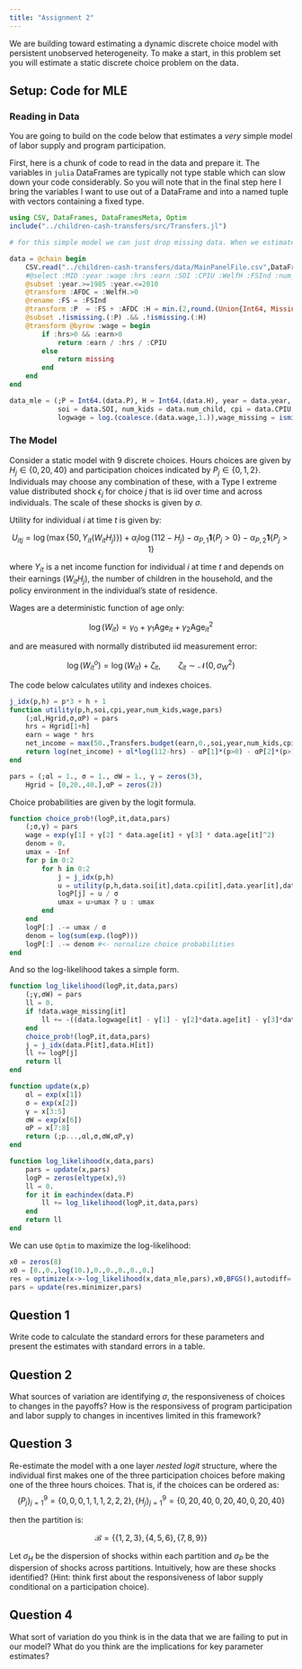 ```yaml
---
title: "Assignment 2"
---
```


We are building toward estimating a dynamic discrete choice model with persistent unobserved heterogeneity. To make a start, in this problem set you will estimate a static discrete choice problem on the data.

## Setup: Code for MLE

### Reading in Data

You are going to build on the code below that estimates a *very* simple model of labor supply and program participation.

First, here is a chunk of code to read in the data and prepare it. The variables in `julia` DataFrames are typically not type stable which can slow down your code considerably. So you will note that in the final step here I bring the variables I want to use out of a DataFrame and into a named tuple with vectors containing a fixed type.

```julia
using CSV, DataFrames, DataFramesMeta, Optim
include("../children-cash-transfers/src/Transfers.jl")

# for this simple model we can just drop missing data. When we estimate the model with persistent latent heterogeneity, we will need complete panels (including years where choices are missing).

data = @chain begin
    CSV.read("../children-cash-transfers/data/MainPanelFile.csv",DataFrame,missingstring = "NA")
    #@select :MID :year :wage :hrs :earn :SOI :CPIU :WelfH :FSInd :num_child :age
    @subset :year.>=1985 :year.<=2010
    @transform :AFDC = :WelfH.>0 
    @rename :FS = :FSInd
    @transform :P  = :FS + :AFDC :H = min.(2,round.(Union{Int64, Missing},:hrs / (52*20)))
    @subset .!ismissing.(:P) .&& .!ismissing.(:H)
    @transform @byrow :wage = begin
        if :hrs>0 && :earn>0
            return :earn / :hrs / :CPIU
        else
            return missing
        end
    end
end

data_mle = (;P = Int64.(data.P), H = Int64.(data.H), year = data.year, age = data.age,
            soi = data.SOI, num_kids = data.num_child, cpi = data.CPIU,
            logwage = log.(coalesce.(data.wage,1.)),wage_missing = ismissing.(data.wage))

```

### The Model

Consider a static model with 9 discrete choices. Hours choices are given by $H_{j}\in\{0,20,40\}$ and participation choices indicated by $P_{j}\in\{0,1,2\}$. Individuals may choose any combination of these, with a Type I extreme value distributed shock $\epsilon_{j}$ for choice $j$ that is iid over time and across individuals. The scale of these shocks is given by $\sigma$.

Utility for individual $i$ at time $t$ is given by:

$$ U_{itj} = \log(\max\{50,Y_{it}(W_{it}H_{j})\}) + \alpha_{l}\log(112 - H_{j}) - \alpha_{P,1}\mathbf{1}\{P_{j}>0\} - \alpha_{P,2}\mathbf{1}\{P_{j}>1\} $$

where $Y_{it}$ is a net income function for individual $i$ at time $t$ and depends on their earnings ($W_{it}H_{j}$), the number of children in the household, and the policy environment in the individual's state of residence.

Wages are a deterministic function of age only:

$$ \log(W_{it}) = \gamma_{0} + \gamma_{1}\text{Age}_{it} + \gamma_{2}\text{Age}_{it}^2 $$

and are measured with normally distributed iid measurement error:

$$ \log(W^{o}_{it}) = \log(W_{it}) + \zeta_{it},\qquad\zeta_{it}\sim\mathcal{N}(0,\sigma^2_{W}) $$

The code below calculates utility and indexes choices.

```julia
j_idx(p,h) = p*3 + h + 1
function utility(p,h,soi,cpi,year,num_kids,wage,pars)
    (;αl,Hgrid,σ,αP) = pars
    hrs = Hgrid[1+h]
    earn = wage * hrs
    net_income = max(50.,Transfers.budget(earn,0.,soi,year,num_kids,cpi,p))
    return log(net_income) + αl*log(112-hrs) - αP[1]*(p>0) - αP[2]*(p>1)
end

pars = (;αl = 1., σ = 1., σW = 1., γ = zeros(3),
    Hgrid = [0,20.,40.],αP = zeros(2))
```

Choice probabilities are given by the logit formula.

```julia
function choice_prob!(logP,it,data,pars)
    (;σ,γ) = pars
    wage = exp(γ[1] + γ[2] * data.age[it] + γ[3] * data.age[it]^2)
    denom = 0.
    umax = -Inf
    for p in 0:2
        for h in 0:2
            j = j_idx(p,h)
            u = utility(p,h,data.soi[it],data.cpi[it],data.year[it],data.num_kids[it],wage,pars)
            logP[j] = u / σ
            umax = u>umax ? u : umax
        end
    end
    logP[:] .-= umax / σ
    denom = log(sum(exp.(logP)))
    logP[:] .-= denom #<- nornalize choice probabilities
end
```

And so the log-likelihood takes a simple form.

```julia


function log_likelihood(logP,it,data,pars)
    (;γ,σW) = pars
    ll = 0.
    if !data.wage_missing[it]
        ll += -((data.logwage[it] - γ[1] - γ[2]*data.age[it] - γ[3]*data.age[it]^2) / σW)^2 - log(σW)
    end
    choice_prob!(logP,it,data,pars)
    j = j_idx(data.P[it],data.H[it])
    ll += logP[j]
    return ll
end

function update(x,p)
    αl = exp(x[1])
    σ = exp(x[2])
    γ = x[3:5]
    σW = exp(x[6])
    αP = x[7:8]
    return (;p...,αl,σ,σW,αP,γ)
end

function log_likelihood(x,data,pars)
    pars = update(x,pars)
    logP = zeros(eltype(x),9)
    ll = 0.
    for it in eachindex(data.P)
        ll += log_likelihood(logP,it,data,pars)
    end
    return ll
end

```

We can use `Optim` to maximize the log-likelihood:

```julia
x0 = zeros(8)
x0 = [0.,0.,log(10.),0.,0.,0.,0.,0.]
res = optimize(x->-log_likelihood(x,data_mle,pars),x0,BFGS(),autodiff=:forward,Optim.Options(show_trace = true))
pars = update(res.minimizer,pars)

```


## Question 1

Write code to calculate the standard errors for these parameters and present the estimates with standard errors in a table.

## Question 2

What sources of variation are identifying $\sigma$, the responsiveness of choices to changes in the payoffs? How is the responsivess of program participation and labor supply to changes in incentives limited in this framework?

## Question 3

Re-estimate the model with a one layer *nested logit* structure, where the individual first makes one of the three participation choices before making one of the three hours choices. That is, if the choices can be ordered as:
$$ \{P_{j}\}_{j=1}^9 = \{0,0,0,1,1,1,2,2,2\}, \{H_{j}\}_{j=1}^9 = \{0,20,40,0,20,40,0,20,40\} $$

then the partition is: 

$$ \mathcal{B} = \{\{1,2,3\},\{4,5,6\},\{7,8,9\}\} $$

Let $\sigma_{H}$ be the dispersion of shocks within each partition and $\sigma_{P}$ be the dispersion of shocks across partitions. Intuitively, how are these shocks identified? (Hint: think first about the responsiveness of labor supply conditional on a participation choice).

## Question 4

What sort of variation do you think is in the data that we are failing to put in our model? What do you think are the implications for key parameter estimates?